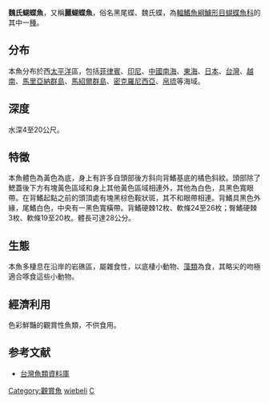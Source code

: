 {{Speciesbox
| name = 魏氏蝴蝶魚
| image = Chaetodon wiebeli (Kaup, 1863).jpg
| image_width = 250px
| status = LC
| status_system = IUCN3.1
| genus = Chaetodon
| species = wiebeli
| authority = [[Kaup|Kaup]], 1863
| synonyms = *''Chaetodon frenatus''<br /><small>Fowler, 1935</small>
*''Chaetodon bellamaris''<br /><small>Seale, 1914</small>
*''Chaetodon collare knerii''<br /><small>Ahl, 1923</small>
}}
'''魏氏蝴蝶魚'''，又稱'''麗蝴蝶魚'''，俗名黑尾蝶、魏氏蝶，為[[輻鰭魚綱|輻鰭魚綱]][[鱸形目|鱸形目]][[蝴蝶魚科|蝴蝶魚科]]的其中一[[種|種]]。

==分布==
本魚分布於西[[太平洋|太平洋]]區，包括[[菲律賓|菲律賓]]、[[印尼|印尼]]、[[中國|中國]][[南海|南海]]、[[東海|東海]]、[[日本|日本]]、[[台灣|台灣]]、[[越南|越南]]、[[馬里亞納群島|馬里亞納群島]]、[[馬紹爾群島|馬紹爾群島]]、[[密克羅尼西亞|密克羅尼西亞]]、[[帛琉|帛琉]]等海域。

==深度==
水深4至20公尺。

==特徵==
本魚體色為黃色為底，身上有許多自頭部後方斜向背鰭基底的橘色斜紋。頭部除了鰓蓋後下方有塊黃色區域和身上其他黃色區域相連外，其他為白色，具黑色寬眼帶。在背鰭起點之前的頭頂處有塊黑棕色鞍狀斑，其不和眼帶相連。背鰭具黑色外緣，尾鰭白色，中央有一黑色寬橫帶。背鰭硬棘12枚、軟條24至26枚；臀鰭硬棘3枚、軟條19至20枚。體長可達28公分。

==生態==
本魚多棲息在沿岸的岩礁區，屬雜食性，以底棲小動物、[[藻類|藻類]]為食，其略尖的吻極適合啄食這些小動物。

==經濟利用==
色彩鮮豔的觀賞性魚類，不供食用。

==参考文献==
*[http://fishdb.sinica.edu.tw/ 台灣魚類資料庫] {{Wayback|url=http://fishdb.sinica.edu.tw/ |date=20160304193340 }}
{{Taxonbar|from=Q2947554}}

[[Category:觀賞魚|Category:觀賞魚]]
[[Category:蝴蝶魚屬|wiebeli]]
[[Category:1863年描述的鱼类|C]]
